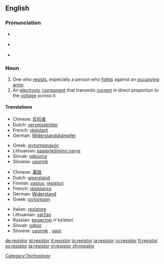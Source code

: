 ==English==

===Pronunciation===
* {{a|UK}} {{IPA|/rɪ'zɪstə/}}
* {{a|US}} {{IPA|/rɪ'zɪstɚ/}}
* {{rhymes|ɪstə(r)}}

===Noun===
{{en-noun}}

# One who [[resist]]s, especially a person who [[fight]]s against an [[occupy]]ing [[army]].
# An [[electronic]] [[component]] that transmits [[current]] in direct proportion to the [[voltage]] across it.

====Translations====
{{trans-top|One who resists, especially a person who fights against an occupying army}}
* Chinese: [[反抗]][[者]]
* Dutch: [[verzetsstrijder]] {{m}}
* French: [[résistant]] {{m}}
* German: [[Widerstandskämpfer]] {{m}}
{{trans-mid}}
* Greek: [[αντιστασιακός]] {{m}}
* Lithuanian: [[pasipriešinimo narys]] {{m}}
* Slovak: [[odporca]] {{m}}
* Slovene: [[upornik]] {{m}}
{{trans-bottom}}

{{trans-top|An electronic component that transmits current in direct proportion to the voltage across it}}
* Chinese: [[電阻]]
* Dutch: [[weerstand]] {{m}}
* Finnish: [[vastus]], [[resistori]]
* French: [[résistance]] {{f}}
* German: [[Widerstand]] {{m}}
* Greek: [[αντίσταση]] {{f}}
{{trans-mid}}
* Italian: [[resistore]] {{m}}
* Lithuanian: [[varžas]] {{f}}
* Russian: [[резистор]] /r'ezístor/ {{m}}
* Slovak: [[odpor]] {{m}}
* Slovene: [[upornik]] {{m}}, [[upor]] {{m}}
{{trans-bottom}}

[[Category:Technology]]

[[de:resistor]]
[[id:resistor]]
[[it:resistor]]
[[lo:resistor]]
[[ja:resistor]]
[[ru:resistor]]
[[fi:resistor]]
[[sv:resistor]]
[[ta:resistor]]
[[vi:resistor]]
[[zh:resistor]]